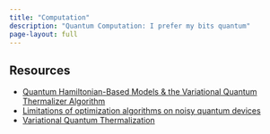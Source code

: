 ```yaml
---
title: "Computation"
description: "Quantum Computation: I prefer my bits quantum"
page-layout: full
---
```


## Resources

- [Quantum Hamiltonian-Based Models & the Variational Quantum Thermalizer Algorithm](https://arxiv.org/pdf/1910.02071.pdf)
- [Limitations of optimization algorithms on noisy quantum devices](https://www.nature.com/articles/s41567-021-01356-3)
- [Variational Quantum Thermalization](https://deep-1645.medium.com/variational-quantum-thermalization-and-the-future-of-quantum-thermodynamics-75ee9916ec3c)